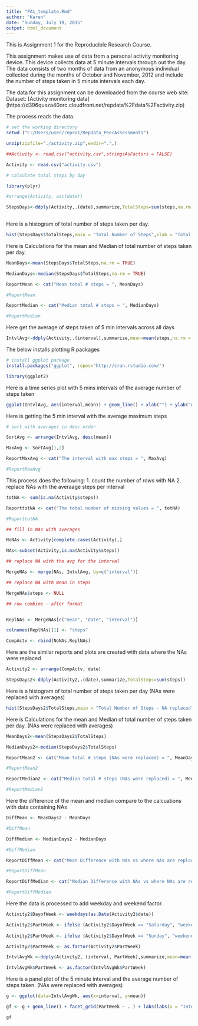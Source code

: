 ```yaml
---
title: "PA1_template.Rmd"
author: "Karen"
date: "Sunday, July 19, 2015"
output: html_document
---
```

This is Assignment 1 for the Reproducible Research Course.

This assignment makes use of data from a personal activity monitoring device. This device collects data at 5 minute intervals through out the day. The data consists of two months of data from an anonymous individual collected during the months of October and November, 2012 and include the number of steps taken in 5 minute intervals each day.

The data for this assignment can be downloaded from the course web site:
Dataset: [Activity monitoring data] (https://d396qusza40orc.cloudfront.net/repdata%2Fdata%2Factivity.zip)

The process reads the data.
```r

# set the working directory
setwd ("C:/Users/user/repro1/RepData_PeerAssessment1")

unzip(zipfile="./activity.zip",exdir=".",)

##Activity <- read.csv("activity.csv",stringsAsFactors = FALSE)

Activity <- read.csv("activity.csv")

# calculate total steps by day

library(plyr)

#arrange(Activity, asc(date))

StepsDays<-ddply(Activity,.(date),summarize,TotalSteps=sum(steps,na.rm = TRUE))
 
```

 
Here is a histogram of total number of steps taken per day. 
```r
hist(StepsDays$TotalSteps,main = "Total Number of Steps",xlab = "Total Steps per Day")

```

Here is Calculations for the mean and Median of total number of steps taken per day.
```r

MeanDays<-mean(StepsDays$TotalSteps,na.rm = TRUE)

MedianDays<-median(StepsDays$TotalSteps,na.rm = TRUE)

ReportMean <- cat("Mean total # steps = ", MeanDays)

#ReportMean

ReportMedian <- cat("Median total # steps = ", MedianDays)

#ReportMedian

```

Here get the average of steps taken of 5 min intervals across all days

```r

IntvlAvg<-ddply(Activity,.(interval),summarize,mean=mean(steps,na.rm = TRUE))

```

The below installs plotting R packages

```r
# install ggplot package
install.packages("ggplot", repos="http://cran.rstudio.com/")

library(ggplot2)

```
Here is a time series plot with 5 mins intervals of the average number of steps taken 
```r
ggplot(IntvlAvg, aes(interval,mean)) + geom_line() + xlab("") + ylab("Average steps per time interval")
```


Here is getting the 5 min interval with the average maximum steps

```r
# sort with averages in desc order

SortAvg <- arrange(IntvlAvg, desc(mean))

MaxAvg <- SortAvg[1,2]

ReportMaxAvg <- cat("The interval with max steps = ", MaxAvg)

#ReportMaxAvg
```
This process does the following:
1.  count the number of rows with NA
2.  replace NAs with the averaage steps per interval 
```r
totNA <- sum(is.na(Activity$steps))

ReporttotNA <- cat("The total number of missing values = ", totNA)

#ReporttotNA

## fill in NAs with averages 

NoNAs <- Activity[complete.cases(Activity),]

NAs<-subset(Activity,is.na(Activity$steps)) 

## replace NA with the avg for the interval

MergeNAs <- merge(NAs, IntvlAvg, by=c("interval"))

## replace NA with mean in steps

MergeNAs$steps <- NULL

## row combine - after format


ReplNAs <- MergeNAs[c("mean", "date", "interval")]

colnames(ReplNAs)[1] <- "steps"

CompActv <- rbind(NoNAs,ReplNAs)

```

Here are the similar reports and plots are created with data where the NAs were replaced

```r
Activity2 <- arrange(CompActv, date)

StepsDays2<-ddply(Activity2,.(date),summarize,TotalSteps=sum(steps))

```
Here is a histogram of total number of steps taken per day (NAs were replaced with averages)
```r
hist(StepsDays2$TotalSteps,main = "Total Number of Steps - NA replaced",xlab = "Total Steps per Day")
```

Here is Calculations for the mean and Median of total number of steps taken per day. (NAs were replaced with averages)
```r
MeanDays2<-mean(StepsDays2$TotalSteps)

MedianDays2<-median(StepsDays2$TotalSteps)

ReportMean2 <- cat("Mean total # steps (NAs were replaced) = ", MeanDays2)

#ReportMean2

ReportMedian2 <- cat("Median total # steps (NAs were replaced) = ", MedianDays2)

#ReportMedian2


```
Here the difference of the mean and median compare to the calcuations with data containing NAs
```r
DiffMean <- MeanDays2 - MeanDays

#DiffMean

DiffMedian <- MedianDays2 - MedianDays

#DiffMedian

ReportDiffMean <- cat("Mean Difference with NAs vs where NAs are replaced with averages = ", DiffMean)

#ReportDiffMean

ReportDiffMedian <- cat("Median Difference with NAs vs where NAs are replaced with averages = ", DiffMedian)

#ReportDiffMedian

```
Here the data is processed to add weekday and weekend factor.

```r
Activity2$DayofWeek <- weekdays(as.Date(Activity2$date))

Activity2$PartWeek <- ifelse (Activity2$DayofWeek == "Saturday", "weekend", "weekday")
  
Activity2$PartWeek <- ifelse (Activity2$DayofWeek == "Sunday", "weekend", Activity2$PartWeek)

Activity2$PartWeek <- as.factor(Activity2$PartWeek)

IntvlAvgWk <-ddply(Activity2,.(interval, PartWeek),summarize,mean=mean(steps,na.rm = TRUE))

IntvlAvgWk$PartWeek <- as.factor(IntvlAvgWk$PartWeek)

```
Here is a panel plot of the 5 minute interval and the average number of steps taken. (NAs were replaced with averages)
```r

g <- ggplot(data=IntvlAvgWk, aes(x=interval, y=mean))

gf <- g + geom_line() + facet_grid(PartWeek ~ . ) + labs(labs(x = "Intervals", y = "Number of steps"))

gf

```

